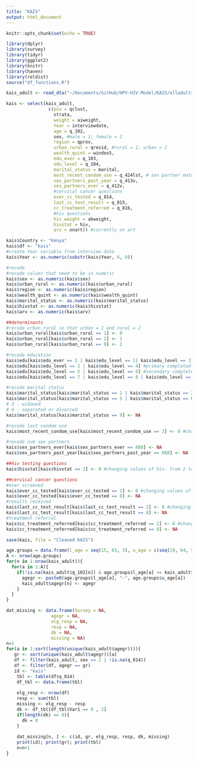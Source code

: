 ```yaml
---
title: "KAIS"
output: html_document
---
```


```r
knitr::opts_chunk$set(echo = TRUE)
```

```r
library(dplyr)
library(survey)
library(tidyr)
library(ggplot2)
library(knitr)
library(haven)
library(reldist)
source("df_functions.R")

kais_adult <- read_dta("~/Documents/GitHub/HPV-HIV-Model/KAIS/alladults.dta")
```

```r
kais <- select(kais_adult,
                c(psu = qclust,
                  strata,
                  weight = aiweight,
                  Year = interviewdate,
                  age = q_102,
                  sex, #male = 1; female = 2
                  region = qprov,
                  urban_rural = qresid, #rural = 1; urban = 2
                  wealth_quint = windex5,
                  edu_ever = q_103,
                  edu_level = q_104,
                  marital_status = marital,
                  most_recent_condom_use = q_424lst, # sex partner matrix responses for the last sex partner for respondents who reported at least one sex partner is in the last 12 months
                  sex_partners_past_year = q_413v, 
                  sex_partners_ever = q_412v,
                  #cervical cancer questions
                  ever_cc_tested = q_814,
                  last_cc_test_result = q_815,
                  cc_treatment_referred = q_816,
                  #hiv questions
                  hiv_weight = abweight,
                  hivstat = hiv,
                  arv = onart)) #currently on art

kais$Country <- "Kenya"
kais$df <- "kais"
#create Year variable from interview date
kais$Year <- as.numeric(substr(kais$Year, 6, 9))

#recode
#recode values that need to be in numeric
kais$sex <- as.numeric(kais$sex)
kais$urban_rural <- as.numeric(kais$urban_rural)
kais$region <- as.numeric(kais$region)
kais$wealth_quint <- as.numeric(kais$wealth_quint)
kais$marital_status <- as.numeric(kais$marital_status)
kais$hivstat <- as.numeric(kais$hivstat)
kais$arv <- as.numeric(kais$arv)

##determinants
#recode urban_rural so that urban = 1 and rural = 2
kais$urban_rural[kais$urban_rural == 1] <- 0
kais$urban_rural[kais$urban_rural == 2] <- 1
kais$urban_rural[kais$urban_rural == 0] <- 2

#recode education
kais$edu[kais$edu_ever == 2 | kais$edu_level == 1| kais$edu_level == 3] <- 0 #no education/primary education incomplete
kais$edu[kais$edu_level == 2 | kais$edu_level == 4] #primary completed
kais$edu[kais$edu_level == 5 | kais$edu_level == 6] #secondary completed
kais$edu[kais$edu_level == 7 | kais$edu_level == 8 | kais$edu_level == 9] #more than secondary completed

#recode marital status
kais$marital_status[kais$marital_status == 1 | kais$marital_status == 2] <- 0 #never married (grouping in single with never married - even though these respondants would've answered yes to ever married)
kais$marital_status[kais$marital_status == 5 | kais$marital_status == 6] <- 1 #currently married or cohabiting (the other surveys have categories separating living together and married - since I can't sparse out these two maybe I should change all the other variables but for now I'll leave it)
# 3 - widowed
# 4 - separated or divorced
kais$marital_status[kais$marital_status == 9] <- NA 

#recode last condom use
kais$most_recent_condom_use[kais$most_recent_condom_use == 2] <- 0 #changing values of no from 2 to 0

#recode num sex partners
kais$sex_partners_ever[kais$sex_partners_ever == 888] <- NA
kais$sex_partners_past_year[kais$sex_partners_past_year == 888] <- NA

##hiv testing questions
kais$hivstat[kais$hivstat == 2] <- 0 #changing values of hiv- from 2 to 0

##cervical cancer questions
#ever screened
kais$ever_cc_tested[kais$ever_cc_tested == 2] <- 0 #changing values of no from 2 to 0
kais$ever_cc_tested[kais$ever_cc_tested == 8] <- NA
#results received
kais$last_cc_test_result[kais$last_cc_test_result == 2] <- 0 #changing values of no from 2 to 0
kais$last_cc_test_result[kais$last_cc_test_result == 8] <- NA
#treatment referral
kais$cc_treatment_referred[kais$cc_treatment_referred == 2] <- 0 #changing values of no from 2 to 0
kais$cc_treatment_referred[kais$cc_treatment_referred == 8] <- NA

save(kais, file = "Cleaned KAIS")
```
```r
age.groups = data.frame(l_age = seq(15, 65, 5), u_age = c(seq(19, 64, 5), 1000))
A <- nrow(age.groups)
for(n in 1:nrow(kais_adult)){
  for(a in 1:A){
    if(!is.na(kais_adult$q_102[n]) & age.groups$l_age[a] <= kais_adult$q_102[n] & age.groups$u_age[a] >= kais_adult$q_102[n]){
      agegr <- paste0(age.groups$l_age[a], "-", age.groups$u_age[a])
      kais_adult$agegr[n] <- agegr
    }
  }
}

dat_missing <- data.frame(Survey = NA,
                 agegr = NA,
                 elg_resp = NA,
                 resp = NA,
                 dk = NA,
                 missing = NA)
n=1
for(a in 1:sort(length(unique(kais_adult$agegr)))){
   gr <- sort(unique(kais_adult$agegr))[a]
   df <- filter(kais_adult, sex == 2 | !is.na(q_814))
   df <- filter(df, agegr == gr)
   id <- "kais"
    tbl <- table(df$q_814)
    df_tbl <- data.frame(tbl)
    
    elg_resp <- nrow(df)
    resp <- sum(tbl)
    missing <- elg_resp - resp
    dk <- df_tbl[df_tbl$Var1 == 8 , 2]
    if(length(dk) == 0){
      dk = 0
    }
    
    dat_missing[n, ] <- c(id, gr, elg_resp, resp, dk, missing)
    print(id); print(gr); print(tbl)
    n=n+1
}
```